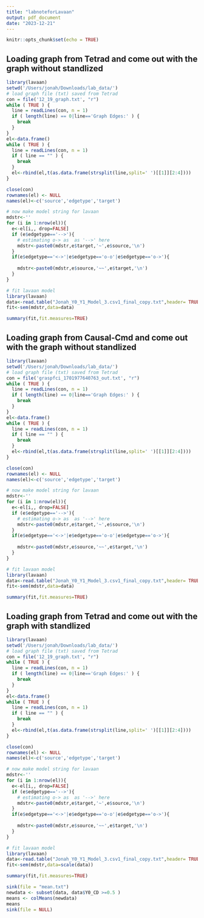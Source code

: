 ```yaml
---
title: "labnoteforLavaan"
output: pdf_document
date: "2023-12-21"
---
```


```r
knitr::opts_chunk$set(echo = TRUE)
```

## Loading graph from Tetrad and come out with the graph without standlized

```r
library(lavaan)
setwd('/Users/jonah/Downloads/lab_data/')
# load graph file (txt) saved from Tetrad
con = file('12_19_graph.txt', "r")
while ( TRUE ) {
  line = readLines(con, n = 1)
  if ( length(line) == 0|line=='Graph Edges:' ) {
    break
  }
}
el<-data.frame()
while ( TRUE ) {
  line = readLines(con, n = 1)
  if ( line == "" ) {
    break
  }
  el<-rbind(el,t(as.data.frame(strsplit(line,split=' ')[[1]][2:4])))
}

close(con)
rownames(el) <- NULL
names(el)<-c('source','edgetype','target')

# now make model string for lavaan
mdstr<-''
for (i in 1:nrow(el)){
  e<-el[i,, drop=FALSE]
  if (e$edgetype=='-->'){
    # estimating o-> as  as '-->' here
    mdstr<-paste0(mdstr,e$target,'~',e$source,'\n')
  }
  if(e$edgetype=='<->'|e$edgetype=='o-o'|e$edgetype=='o->'){ 
    
    mdstr<-paste0(mdstr,e$source,'~~',e$target,'\n')
  }
}

# fit lavaan model
library(lavaan)
data<-read.table("Jonah_Y0_Y1_Model_3.csv1_final_copy.txt",header= TRUE)
fit<-sem(mdstr,data=data)

summary(fit,fit.measures=TRUE)
```

## Loading graph from Causal-Cmd and come out with the graph without standlized

```r
library(lavaan)
setwd('/Users/jonah/Downloads/lab_data/')
# load graph file (txt) saved from Tetrad
con = file('graspfci_1701977640763_out.txt', "r")
while ( TRUE ) {
  line = readLines(con, n = 1)
  if ( length(line) == 0|line=='Graph Edges:' ) {
    break
  }
}
el<-data.frame()
while ( TRUE ) {
  line = readLines(con, n = 1)
  if ( line == "" ) {
    break
  }
  el<-rbind(el,t(as.data.frame(strsplit(line,split=' ')[[1]][2:4])))
}

close(con)
rownames(el) <- NULL
names(el)<-c('source','edgetype','target')

# now make model string for lavaan
mdstr<-''
for (i in 1:nrow(el)){
  e<-el[i,, drop=FALSE]
  if (e$edgetype=='-->'){
    # estimating o-> as  as '-->' here
    mdstr<-paste0(mdstr,e$target,'~',e$source,'\n')
  }
  if(e$edgetype=='<->'|e$edgetype=='o-o'|e$edgetype=='o->'){ 
    
    mdstr<-paste0(mdstr,e$source,'~~',e$target,'\n')
  }
}

# fit lavaan model
library(lavaan)
data<-read.table("Jonah_Y0_Y1_Model_3.csv1_final_copy.txt",header= TRUE)
fit<-sem(mdstr,data=data)

summary(fit,fit.measures=TRUE)
```

## Loading graph from Tetrad and come out with the graph with standlized

```r
library(lavaan)
setwd('/Users/jonah/Downloads/lab_data/')
# load graph file (txt) saved from Tetrad
con = file('12_19_graph.txt', "r")
while ( TRUE ) {
  line = readLines(con, n = 1)
  if ( length(line) == 0|line=='Graph Edges:' ) {
    break
  }
}
el<-data.frame()
while ( TRUE ) {
  line = readLines(con, n = 1)
  if ( line == "" ) {
    break
  }
  el<-rbind(el,t(as.data.frame(strsplit(line,split=' ')[[1]][2:4])))
}

close(con)
rownames(el) <- NULL
names(el)<-c('source','edgetype','target')

# now make model string for lavaan
mdstr<-''
for (i in 1:nrow(el)){
  e<-el[i,, drop=FALSE]
  if (e$edgetype=='-->'){
    # estimating o-> as  as '-->' here
    mdstr<-paste0(mdstr,e$target,'~',e$source,'\n')
  }
  if(e$edgetype=='<->'|e$edgetype=='o-o'|e$edgetype=='o->'){ 
    
    mdstr<-paste0(mdstr,e$source,'~~',e$target,'\n')
  }
}

# fit lavaan model
library(lavaan)
data<-read.table("Jonah_Y0_Y1_Model_3.csv1_final_copy.txt",header= TRUE)
fit<-sem(mdstr,data=scale(data))

summary(fit,fit.measures=TRUE)
```

```r
sink(file = "mean.txt")
newdata <- subset(data, data$Y0_CD >=0.5 )
means <- colMeans(newdata)
means
sink(file = NULL)
```


